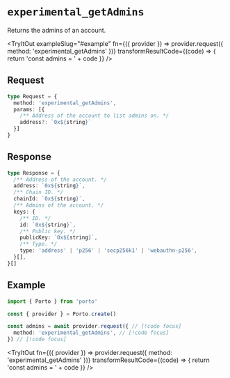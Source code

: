 
# `experimental_getAdmins`

Returns the admins of an account.

<TryItOut
  exampleSlug="#example"
  fn={({ provider }) => provider.request({ method: 'experimental_getAdmins' })}
  transformResultCode={(code) => {
    return 'const admins = ' + code
  }}
/>

## Request

```ts
type Request = {
  method: 'experimental_getAdmins',
  params: [{
    /** Address of the account to list admins on. */
    address?: `0x${string}`
  }]
}
```

## Response

```ts
type Response = { 
  /** Address of the account. */
  address: `0x${string}`,
  /** Chain ID. */
  chainId: `0x${string}`,
  /** Admins of the account. */
  keys: {
    /** ID. */
    id: `0x${string}`,
    /** Public key. */
    publicKey: `0x${string}`,
    /** Type. */
    type: 'address' | 'p256' | 'secp256k1' | 'webauthn-p256',
  }[],
}[]
```

## Example

```ts twoslash
import { Porto } from 'porto'

const { provider } = Porto.create()

const admins = await provider.request({ // [!code focus]
  method: 'experimental_getAdmins', // [!code focus]
}) // [!code focus]
```

<TryItOut
  fn={({ provider }) => provider.request({ method: 'experimental_getAdmins' })}
  transformResultCode={(code) => {
    return 'const admins = ' + code
  }}
/>